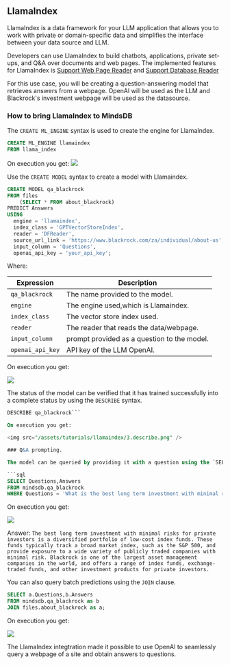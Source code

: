 ## LlamaIndex

LlamaIndex is a data framework for your LLM application that allows you to work with private or domain-specific data and simplifies the interface between your data source and LLM.

Developers can use LlamaIndex to build chatbots, applications, private set-ups, and Q&A over documents and web pages. The implemented features for LlamaIndex is [Support Web Page Reader](https://gpt-index.readthedocs.io/en/latest/examples/data_connectors/WebPageDemo.html) and [Support Database Reader](https://gpt-index.readthedocs.io/en/latest/examples/data_connectors/DatabaseReaderDemo.html)

For this use case, you will be creating a question-answering model that retrieves answers from a webpage. OpenAI will be used as the LLM and Blackrock's investment webpage will be used as the datasource.

### How to bring LlamaIndex to MindsDB

The `CREATE ML_ENGINE` syntax is used to create the engine for LlamaIndex.

```sql
CREATE ML_ENGINE llamaindex
FROM llama_index
```

On execution you get:
<img src="/assets/tutorials/llamaindex/1.ml_engine.png" />

Use the `CREATE MODEL` syntax to create a model with Llamaindex.

```sql
CREATE MODEL qa_blackrock
FROM files
    (SELECT * FROM about_blackrock)
PREDICT Answers
USING 
  engine = 'llamaindex', 
  index_class = 'GPTVectorStoreIndex',
  reader = 'DFReader',
  source_url_link = 'https://www.blackrock.com/za/individual/about-us',
  input_column = 'Questions',
  openai_api_key = 'your_api_key';
  ```
  
Where:

| Expression                             | Description                                |
|----------------------------------------|--------------------------------------------| 
| `qa_blackrock`                         | The name provided to the model.            |
| `engine`                               | The engine used,which is Llamaindex.       |
| `index_class`                          | The vector store index used.               |
| `reader`                               |The reader that reads the data/webpage.     |
| `input_column`                         | prompt provided as a question to the model.|
| `openai_api_key`                       | API key of the LLM OpenAI.                 |


On execution you get:

<img src="/assets/tutorials/llamaindex/2.create_model.png" />

The status of the model can be verified that it has trained successfully into a complete status by using the `DESCRIBE` syntax.

```sql
DESCRIBE qa_blackrock```

On execution you get:

<img src="/assets/tutorials/llamaindex/3.describe.png" />

### Q&A prompting.

The model can be queried by providing it with a question using the `SELECT` syntax.

```sql
SELECT Questions,Answers
FROM mindsdb.qa_blackrock
WHERE Questions = 'What is the best long term investment with minimal risks for private investors';
```

On execution you get:

<img src="/assets/tutorials/llamaindex/4.select_model.png" />

Answer:
`The best long term investment with minimal risks for private investors is a diversified portfolio of low-cost index funds. These funds typically track a broad market index, such as the S&P 500, and provide exposure to a wide variety of publicly traded companies with minimal risk. Blackrock is one of the largest asset management companies in the world, and offers a range of index funds, exchange-traded funds, and other investment products for private investors.`

You can also query batch predictions using the `JOIN` clause.

```sql
SELECT a.Questions,b.Answers
FROM mindsdb.qa_blackrock as b
JOIN files.about_blackrock as a;
```

On execution you get:

<img src="/assets/tutorials/llamaindex/5.batch.png" />

The LlamaIndex integtration made it possible to use OpenAI to seamlessly query a webpage of a site and obtain answers to questions.
